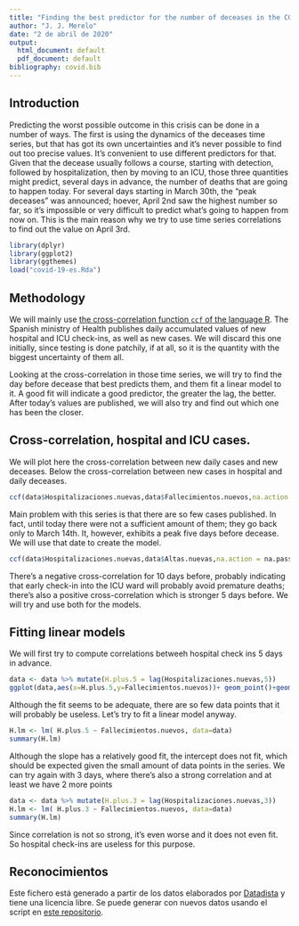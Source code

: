 ```yaml
---
title: "Finding the best predictor for the number of deceases in the COVID-19 pandemic in Spain"
author: "J. J. Merelo"
date: "2 de abril de 2020"
output:
  html_document: default
  pdf_document: default
bibliography: covid.bib
---
```



## Introduction

Predicting the worst possible outcome in this crisis can be done in a number of ways. The first is using the dynamics of the deceases time series, but that has got its own uncertainties and it's never possible to find out too precise values. It's convenient to use different predictors for that. Given that the decease usually follows a course, starting with detection, followed by hospitalization, then by moving to an ICU, those three quantities might predict, several days in advance, the number of deaths that are going to happen today. For several days starting in March 30th, the "peak deceases" was announced; hoever, April 2nd saw the highest number so far, so it's impossible or very difficult to predict what's going to happen from now on. This is the main reason why we try to use time series correlations to find out the value on April 3rd.


```r
library(dplyr)
library(ggplot2)
library(ggthemes)
load("covid-19-es.Rda")
```

## Methodology 

We will mainly use  [the cross-correlation function `ccf` of the language R](https://online.stat.psu.edu/stat510/lesson/8/8.2). The Spanish ministry of Health publishes daily accumulated values of new hospital and ICU check-ins, as well as new cases. We will discard this one initially, since testing is done patchily, if at all, so it is the quantity with the biggest uncertainty of them all.

Looking at the cross-correlation in those time series, we will try to find the day before decease that best predicts them, and them fit a linear model to it. A good fit will indicate a good predictor, the greater the lag, the better. After today's values are published, we will also try and find out which one has been the closer.

## Cross-correlation, hospital and ICU cases.

We will plot here the cross-correlation between new daily cases and new deceases. Below the cross-correlation between new cases in hospital and daily deceases.


```r
ccf(data$Hospitalizaciones.nuevas,data$Fallecimientos.nuevos,na.action = na.pass,lag.max = 20)
```

Main problem with this series is that there are so few cases published. In fact, until today there were not a sufficient amount of them; they go back only to March 14th. It, however, exhibits a peak five days before decease. We will use that date to create the model.

```r
ccf(data$Hospitalizaciones.nuevas,data$Altas.nuevas,na.action = na.pass,lag.max = 28)
```

There's a negative cross-correlation for 10 days before, probably indicating that early check-in into the ICU ward will probably avoid premature deaths; there's also a positive cross-correlation which is stronger 5 days before. We will try and use both for the models.

## Fitting linear models 

We will first try to compute correlations betweeh hospital check ins 5 days in advance.

```r
data <- data %>% mutate(H.plus.5 = lag(Hospitalizaciones.nuevas,5))
ggplot(data,aes(x=H.plus.5,y=Fallecimientos.nuevos))+ geom_point()+geom_smooth(method='lm', formula= y~x)+theme_tufte()
```

Although the fit seems to be adequate, there are so few data points that it will probably be useless. Let's try to fit a linear model anyway.

```r
H.lm <- lm( H.plus.5 ~ Fallecimientos.nuevos, data=data)
summary(H.lm)
```
Although the slope has a relatively good fit, the intercept does not fit, which should be expected given the small amount of data points in the series. We can try again with 3 days, where there's also a strong correlation and at least we have 2 more points

```r
data <- data %>% mutate(H.plus.3 = lag(Hospitalizaciones.nuevas,3))
H.lm <- lm( H.plus.3 ~ Fallecimientos.nuevos, data=data)
summary(H.lm)
```

Since correlation is not so strong, it's even worse and it does not even fit. So hospital check-ins are useless for this purpose.

## Reconocimientos

Este fichero está generado a partir de los datos elaborados por [Datadista](https://github.com/datadista/datasets) y tiene una licencia libre. Se puede generar con nuevos datos usando el script en [este repositorio](https://github.com/JJ/covid-reports).
